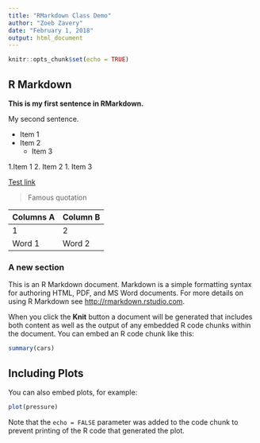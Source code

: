 ```yaml
---
title: "RMarkdown Class Demo"
author: "Zoeb Zavery"
date: "February 1, 2018"
output: html_document
---
```


```r
knitr::opts_chunk$set(echo = TRUE)
```

## R Markdown

**This is my first sentence in RMarkdown.**

My second sentence.

* Item 1
* Item 2
   *    Item 3




1.Item 1
2. Item 2
    1.   Item 3
    
[Test link](http://gmu.edu)

> Famous quotation
    
| Columns A| Column B |
| -------- | -------- |
| 1 | 2 |
| Word 1| Word 2

### A new section

This is an R Markdown document. Markdown is a simple formatting syntax for authoring HTML, PDF, and MS Word documents. For more details on using R Markdown see <http://rmarkdown.rstudio.com>.

When you click the **Knit** button a document will be generated that includes both content as well as the output of any embedded R code chunks within the document. You can embed an R code chunk like this:

```r
summary(cars)
```

## Including Plots

You can also embed plots, for example:

```r
plot(pressure)
```

Note that the `echo = FALSE` parameter was added to the code chunk to prevent printing of the R code that generated the plot.
